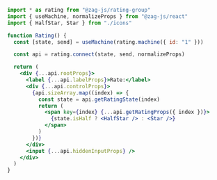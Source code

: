```jsx
import * as rating from "@zag-js/rating-group"
import { useMachine, normalizeProps } from "@zag-js/react"
import { HalfStar, Star } from "./icons"

function Rating() {
  const [state, send] = useMachine(rating.machine({ id: "1" }))

  const api = rating.connect(state, send, normalizeProps)

  return (
    <div {...api.rootProps}>
      <label {...api.labelProps}>Rate:</label>
      <div {...api.controlProps}>
        {api.sizeArray.map((index) => {
          const state = api.getRatingState(index)
          return (
            <span key={index} {...api.getRatingProps({ index })}>
              {state.isHalf ? <HalfStar /> : <Star />}
            </span>
          )
        })}
      </div>
      <input {...api.hiddenInputProps} />
    </div>
  )
}
```
